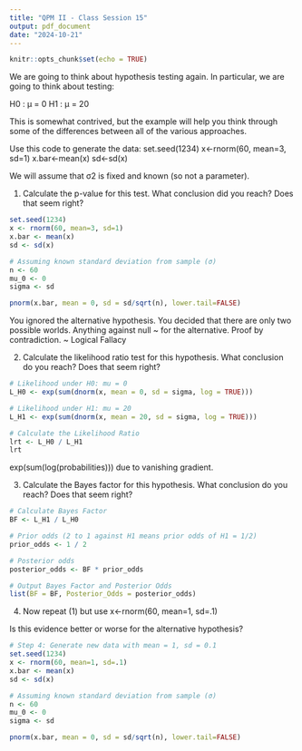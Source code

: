 ```yaml
---
title: "QPM II - Class Session 15"
output: pdf_document
date: "2024-10-21"
---
```


```r
knitr::opts_chunk$set(echo = TRUE)
```

We are going to think about hypothesis testing again. In particular, we are going to think about testing:

H0 : μ = 0
H1 : μ = 20

This is somewhat contrived, but the example will help you think through some of the differences between all of the various approaches.

Use this code to generate the data:
set.seed(1234)
x<-rnorm(60, mean=3, sd=1)
x.bar<-mean(x)
sd<-sd(x)

We will assume that σ2 is fixed and known (so not a parameter).

1. Calculate the p-value for this test. What conclusion did you reach? Does that seem right?


```r
set.seed(1234)
x <- rnorm(60, mean=3, sd=1)
x.bar <- mean(x)
sd <- sd(x)

# Assuming known standard deviation from sample (σ)
n <- 60
mu_0 <- 0
sigma <- sd

pnorm(x.bar, mean = 0, sd = sd/sqrt(n), lower.tail=FALSE)
```

You ignored the alternative hypothesis. You decided that there are only two possible worlds. Anything against null ~ for the alternative. Proof by contradiction. ~ Logical Fallacy

2. Calculate the likelihood ratio test for this hypothesis. What conclusion do you reach? Does that seem right?
```r
# Likelihood under H0: mu = 0
L_H0 <- exp(sum(dnorm(x, mean = 0, sd = sigma, log = TRUE)))

# Likelihood under H1: mu = 20
L_H1 <- exp(sum(dnorm(x, mean = 20, sd = sigma, log = TRUE)))

# Calculate the Likelihood Ratio
lrt <- L_H0 / L_H1
lrt
```

exp(sum(log(probabilities))) due to vanishing gradient.

3. Calculate the Bayes factor for this hypothesis. What conclusion do you reach? Does that seem right?
```r

# Calculate Bayes Factor
BF <- L_H1 / L_H0

# Prior odds (2 to 1 against H1 means prior odds of H1 = 1/2)
prior_odds <- 1 / 2

# Posterior odds
posterior_odds <- BF * prior_odds

# Output Bayes Factor and Posterior Odds
list(BF = BF, Posterior_Odds = posterior_odds)

```
4. Now repeat (1) but use x<-rnorm(60, mean=1, sd=.1)

Is this evidence better or worse for the alternative hypothesis?
```r
# Step 4: Generate new data with mean = 1, sd = 0.1
set.seed(1234)
x <- rnorm(60, mean=1, sd=.1)
x.bar <- mean(x)
sd <- sd(x)

# Assuming known standard deviation from sample (σ)
n <- 60
mu_0 <- 0
sigma <- sd

pnorm(x.bar, mean = 0, sd = sd/sqrt(n), lower.tail=FALSE)
```